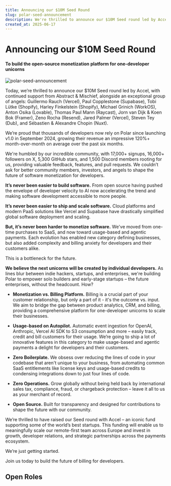 ```yaml
---
title: Announcing our $10M Seed Round
slug: polar-seed-announcement
description: We're thrilled to announce our $10M Seed round led by Accel, with continued support from Abstract & Mischief, alongside an exceptional group of angels
created_at: 2025-06-17
---
```



<InnerHeaderWrapper>
  <h1 className="my-8">Announcing our $10M Seed Round</h1>
  <h4>
    To build the open-source monetization platform for one-developer unicorns
  </h4>
</InnerHeaderWrapper>

![polar-seed-announcement](./seed.jpg)

<InnerWrapper>

Today, we’re thrilled to announce our $10M Seed round led by Accel, with continued support from Abstract & Mischief, alongside an exceptional group of angels: Guillermo Rauch (Vercel), Paul Copplestone (Supabase), Tobi Lütke (Shopify), Harley Finkelstein (Shopify), Michael Grinich (WorkOS), Anton Osika (Lovable), Thomas Paul Mann (Raycast), Jorn van Dijk & Koen Bok (Framer), Zeno Rocha (Resend), Jared Palmer (Vercel), Steven Tey (Dub), and Sébastien & Alexandre Chopin (Nuxt).

We’re proud that thousands of developers now rely on Polar since launching v1.0 in September 2024, growing their revenue an impressive 120%+ month-over-month on average over the past six months.

We're humbled by our incredible community, with 17,000+ signups, 16,000+ followers on X, 5,300 GitHub stars, and 1,500 Discord members rooting for us, providing valuable feedback, features, and pull requests. We couldn’t ask for better community members, investors, and angels to shape the future of software monetization for developers.

**It’s never been easier to build software.** From open source having pushed the envelope of developer velocity to AI now accelerating the trend and making software development accessible to more people.

**It’s never been easier to ship and scale software.** Cloud platforms and modern PaaS solutions like Vercel and Supabase have drastically simplified global software deployment and scaling.

**But, it’s never been harder to monetize software.** We've moved from one-time purchases to SaaS, and now toward usage-based and agentic payments. Each evolution has enabled new category defining businesses, but also added complexity and billing anxiety for developers and their customers alike.

This is a bottleneck for the future.

**We believe the next unicorns will be created by individual developers.** As lines blur between indie hackers, startups, and enterprises, we're building Polar to empower solo builders and early-stage startups – the future enterprises, without the headcount. How?

- **Monetization vs. Billing Platform.** Billing is a crucial part of your customer relationship, but only a part of it - it's the outcome vs. input. We aim to bridge the gap between product analytics, CRM, and billing, providing a comprehensive platform for one-developer unicorns to scale their businesses.

- **Usage-based on Autopilot.** Automatic event ingestion for OpenAI, Anthropic, Vercel AI SDK to S3 consumption and more – easily track, credit and bill customers for their usage. We’re going to ship a lot of innovative features in this category to make usage-based and agentic payments a delight for developers and their customers.

- **Zero Boilerplate.** We obsess over reducing the lines of code in your codebase that aren't unique to your business, from automating common SaaS entitlements like license keys and usage-based credits to condensing integrations down to just four lines of code.

- **Zero Operations.** Grow globally without being held back by international sales tax, compliance, fraud, or chargeback protection – leave it all to us as your merchant of record.

- **Open Source.** Built for transparency and designed for contributions to shape the future with our community.

We’re thrilled to have raised our Seed round with Accel – an iconic fund supporting some of the world’s best startups. This funding will enable us to meaningfully scale our remote-first team across Europe and invest in growth, developer relations, and strategic partnerships across the payments ecosystem.

We’re just getting started.

Join us today to build the future of billing for developers.

## Open Roles

<div className="flex flex-col gap-4">
  <JobLink
    role="Staff Frontend Engineer"
    description="Lead the development of our frontend codebase and how we ship composible billing components for developers"
    location="Remote — Europe"
    link="https://jobs.gem.com/polar/am9icG9zdDparTigzDB_RewSqH5o5htc"
  />
  <JobLink
    role="Staff Product Engineer"
    description="Work across our entire stack to ship innovative features to enhance how developers monetize their software."
    location="Remote — Europe"
    link="https://jobs.gem.com/polar/am9icG9zdDpgsiQcAqkm5Om5LnR4TJs2"
  />
  <JobLink
    role="Senior Product Engineer"
    description="Work across our entire stack to ship innovative features to enhance how developers monetize their software."
    location="Remote — Europe"
    link="https://jobs.gem.com/polar/am9icG9zdDpzKcc8t-KY2aAP96pbMHP_"
  />
  <JobLink
    role="Support Engineer"
    description="Help our customers get the most out of Polar. Improve our docs, build internal tooling and automations to scale those efforts."
    location="Remote — Europe"
    link="https://jobs.gem.com/polar/am9icG9zdDq-gyYKkPmJozQGu_MfvgJ_"
  />
  <JobLink
    role="Chief of Staff"
    description="Help us scale from an early-stage startup to scale-up."
    location="Stockholm"
    link="https://jobs.gem.com/polar/am9icG9zdDp6OvHLVgSUOIC87Ij7TiE9"
  />
</div>

</InnerWrapper>
